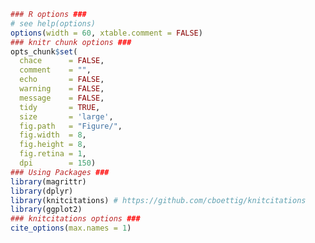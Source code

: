 ```r
### R options ###
# see help(options)
options(width = 60, xtable.comment = FALSE)
### knitr chunk options ###
opts_chunk$set(
  chace      = FALSE,
  comment    = "",
  echo       = FALSE,
  warning    = FALSE,
  message    = FALSE,
  tidy       = TRUE,
  size       = 'large',
  fig.path   = "Figure/",
  fig.width  = 8, 
  fig.height = 8,
  fig.retina = 1,
  dpi        = 150)
### Using Packages ###
library(magrittr)
library(dplyr)
library(knitcitations) # https://github.com/cboettig/knitcitations
library(ggplot2)
### knitcitations options ###
cite_options(max.names = 1)
```